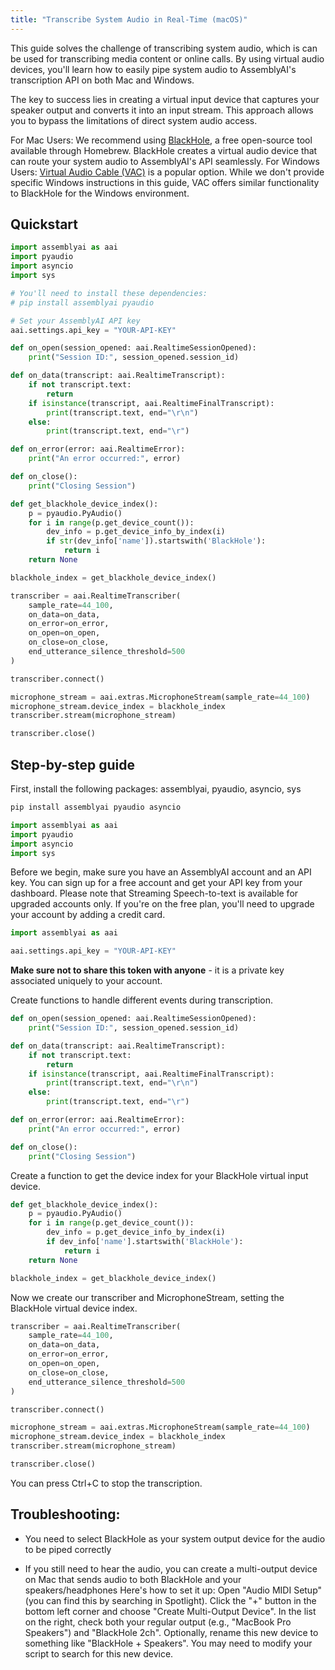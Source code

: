 ```yaml
---
title: "Transcribe System Audio in Real-Time (macOS)"
---
```


This guide solves the challenge of transcribing system audio, which is can be used for transcribing media content or online calls. By using virtual audio devices, you'll learn how to easily pipe system audio to AssemblyAI's transcription API on both Mac and Windows.

The key to success lies in creating a virtual input device that captures your speaker output and converts it into an input stream. This approach allows you to bypass the limitations of direct system audio access.

For Mac Users: We recommend using [BlackHole](https://github.com/ExistentialAudio/BlackHole), a free open-source tool available through Homebrew. BlackHole creates a virtual audio device that can route your system audio to AssemblyAI's API seamlessly.
For Windows Users: [Virtual Audio Cable (VAC)](https://vac.muzychenko.net/en/) is a popular option. While we don't provide specific Windows instructions in this guide, VAC offers similar functionality to BlackHole for the Windows environment.

## Quickstart

```python
import assemblyai as aai
import pyaudio
import asyncio
import sys

# You'll need to install these dependencies:
# pip install assemblyai pyaudio

# Set your AssemblyAI API key
aai.settings.api_key = "YOUR-API-KEY"

def on_open(session_opened: aai.RealtimeSessionOpened):
    print("Session ID:", session_opened.session_id)

def on_data(transcript: aai.RealtimeTranscript):
    if not transcript.text:
        return
    if isinstance(transcript, aai.RealtimeFinalTranscript):
        print(transcript.text, end="\r\n")
    else:
        print(transcript.text, end="\r")

def on_error(error: aai.RealtimeError):
    print("An error occurred:", error)

def on_close():
    print("Closing Session")

def get_blackhole_device_index():
    p = pyaudio.PyAudio()
    for i in range(p.get_device_count()):
        dev_info = p.get_device_info_by_index(i)
        if str(dev_info['name']).startswith('BlackHole'):
            return i
    return None

blackhole_index = get_blackhole_device_index()

transcriber = aai.RealtimeTranscriber(
    sample_rate=44_100,
    on_data=on_data,
    on_error=on_error,
    on_open=on_open,
    on_close=on_close,
    end_utterance_silence_threshold=500
)

transcriber.connect()

microphone_stream = aai.extras.MicrophoneStream(sample_rate=44_100)
microphone_stream.device_index = blackhole_index
transcriber.stream(microphone_stream)

transcriber.close()
```

## Step-by-step guide

First, install the following packages: assemblyai, pyaudio, asyncio, sys

```bash
pip install assemblyai pyaudio asyncio
```

```python
import assemblyai as aai
import pyaudio
import asyncio
import sys
```

Before we begin, make sure you have an AssemblyAI account and an API key. You can sign up for a free account and get your API key from your dashboard. Please note that Streaming Speech-to-text is available for upgraded accounts only. If you're on the free plan, you'll need to upgrade your account by adding a credit card.

```python
import assemblyai as aai

aai.settings.api_key = "YOUR-API-KEY"
```

**Make sure not to share this token with anyone** - it is a private key associated uniquely to your account.

Create functions to handle different events during transcription.

```python
def on_open(session_opened: aai.RealtimeSessionOpened):
    print("Session ID:", session_opened.session_id)

def on_data(transcript: aai.RealtimeTranscript):
    if not transcript.text:
        return
    if isinstance(transcript, aai.RealtimeFinalTranscript):
        print(transcript.text, end="\r\n")
    else:
        print(transcript.text, end="\r")

def on_error(error: aai.RealtimeError):
    print("An error occurred:", error)

def on_close():
    print("Closing Session")
```

Create a function to get the device index for your BlackHole virtual input device.

```python
def get_blackhole_device_index():
    p = pyaudio.PyAudio()
    for i in range(p.get_device_count()):
        dev_info = p.get_device_info_by_index(i)
        if dev_info['name'].startswith('BlackHole'):
            return i
    return None

blackhole_index = get_blackhole_device_index()
```

Now we create our transcriber and MicrophoneStream, setting the BlackHole virtual device index.

```python
transcriber = aai.RealtimeTranscriber(
    sample_rate=44_100,
    on_data=on_data,
    on_error=on_error,
    on_open=on_open,
    on_close=on_close,
    end_utterance_silence_threshold=500
)

transcriber.connect()

microphone_stream = aai.extras.MicrophoneStream(sample_rate=44_100)
microphone_stream.device_index = blackhole_index
transcriber.stream(microphone_stream)

transcriber.close()
```

You can press Ctrl+C to stop the transcription.

## Troubleshooting:

- You need to select BlackHole as your system output device for the audio to be piped correctly

- If you still need to hear the audio, you can create a multi-output device on Mac that sends audio to both BlackHole and your speakers/headphones
  Here's how to set it up:
  Open "Audio MIDI Setup" (you can find this by searching in Spotlight).
  Click the "+" button in the bottom left corner and choose "Create Multi-Output Device".
  In the list on the right, check both your regular output (e.g., "MacBook Pro Speakers") and "BlackHole 2ch".
  Optionally, rename this new device to something like "BlackHole + Speakers". You may need to modify your script to search for this new device.
